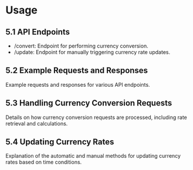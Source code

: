 # Usage

## 5.1 API Endpoints

- /convert: Endpoint for performing currency conversion.
- /update: Endpoint for manually triggering currency rate updates.

## 5.2 Example Requests and Responses

Example requests and responses for various API endpoints.

## 5.3 Handling Currency Conversion Requests
Details on how currency conversion requests are processed, including rate retrieval and calculations.

## 5.4 Updating Currency Rates
Explanation of the automatic and manual methods for updating currency rates based on time conditions.
